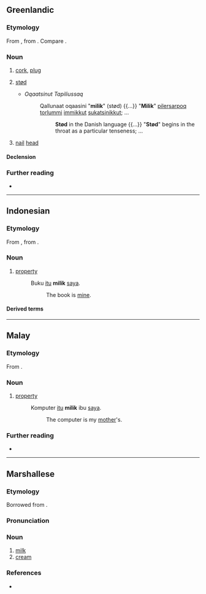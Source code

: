 ==Greenlandic==

===Etymology===
From {{inh|kl|esx-inu-pro|*mǝl-ǝɣ-|t=plug, stopper, close up, cover}}, from {{der|kl|esx-esk-pro|*mǝɫǝ-|t=plug}}. Compare {{m|kl|milippoq|t=stop, close up}}.

===Noun===
{{head|kl|noun|plural|milingit|and|milit}}


# [[cork]], [[plug]]
# {{lb|kl|phonetics}} [[stød]]
#* ''Oqaatsinut Tapiliussaq''
#*: Qallunaat oqaasini "'''milik'''" (stød) {{...}} "'''Milik'''" [[pilerpoq|piler]][[-tar|sar]]poq [[torluk|torlum]]mi [[immikkut]] [[sukatsivoq|sukatsi]][[-neq|nik]]kut; ...
#*:: '''Stød''' in the Danish language {{...}} "'''Stød'''" begins in the throat as a particular tenseness; ...
# [[nail]] [[head]]


====Declension====
{{kl-decl|milik|miliup|milimmut|milimmit|milikkut|milimmi|milimmik|milittut|milingit|milingit|milinnut|milinnit|militsigut|milinni|milinnik|milittut|}}


===Further reading===
* {{R:DAKA}}

----

==Indonesian==

===Etymology===
From {{inh|id|ms|milik}}, from {{der|id|ar|مِلْك}}.

===Noun===
{{id-noun}}

# [[property]]
#: Buku [[itu]] '''milik''' [[saya]].
#:: The book is [[mine]].

====Derived terms====
{{der3|id
|dimiliki
|memiliki
|pemilik
|pemilikan
}}

----

==Malay==

===Etymology===
From {{der|ms|ar|مِلْك}}.

===Noun===
{{ms-noun}}

# [[property]]
#: Komputer [[itu]] '''milik''' ibu [[saya]].
#:: The computer is my [[mother]]'s.

===Further reading===
* {{R:PRPM}}

----

==Marshallese==

===Etymology===
Borrowed from {{bor|mh|en|milk}}.

===Pronunciation===
{{mh-ipa-rows|milik}}

===Noun===
{{mh-head|noun}}

# [[milk]]
# [[cream]]

===References===
* {{meod-ref|MED2M.htm#milik}}
{{topics|mh|Milk}}